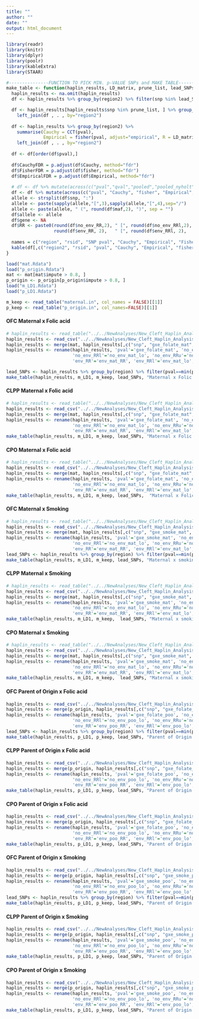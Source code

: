 ```yaml
---
title: ""
author: ""
date: ""
output: html_document
---
```

```r

library(readr)
library(knitr)
library(dplyr)
library(poolr)
library(kableExtra)
library(STAAR)

#---------------FUNCTION TO PICK MIN. p-VALUE SNPs and MAKE TABLE-----------
make_table <- function(haplin_results, LD_matrix, prune_list, lead_SNPs, caption){
  haplin_results <- na.omit(haplin_results)
  df <- haplin_results %>% group_by(region2) %>% filter(snp %in% lead_SNPs)

  df <- haplin_results[haplin_results$snp %in% prune_list, ] %>% group_by(region2) %>% summarise(fisher = fisher(pval)$p) %>%
    left_join(df , . , by="region2")
  
  df <- haplin_results %>% group_by(region2) %>% 
    summarise(Cauchy = CCT(pval),
              Empirical = fisher(pval, adjust="empirical", R = LD_matrix[unname(snp), unname(snp)])$p) %>%
    left_join(df , . , by="region2")
  
  df <- df[order(df$pval),]
  
  df$CauchyFDR = p.adjust(df$Cauchy, method="fdr")
  df$FisherFDR = p.adjust(df$fisher, method="fdr")
  df$EmpiricalFDR = p.adjust(df$Empirical, method="fdr")
  
  # df <- df %>% mutate(across(c("pval","qval","pooled","pooled_nyholt","pooled_brown","mean_LD"), format, scipen=3, digits=2))
  df <- df %>% mutate(across(c("pval", "Cauchy", "fisher", "Empirical", "CauchyFDR", "FisherFDR", "EmpiricalFDR"), format, scipen=3, digits=2))
  allele <- strsplit(df$snp, ":")
  allele <- paste(sapply(allele,"[",3),sapply(allele,"[",4),sep="/")
  allele <- paste(allele, " (", round(df$maf,2), ")", sep = "")
  df$allele <- allele
  df$gene <- NA
  df$RR <- paste0(round(df$no_env_RR,2), " [", round(df$no_env_RRl,2), ", ", round(df$no_env_RRu, 2), "] ", "/", 
                  round(df$env_RR, 2),   " [", round(df$env_RRl, 2),   ", ", round(df$env_RRu, 2), "]")
  
  names = c("region", "rsid", "SNP pval", "Cauchy", "Empirical", "Fisher", "RR (no env/ env)")
  kable(df[,c("region2", "rsid", "pval", "Cauchy", "Empirical", "fisher", "RR")], col.names = names, format = "html") %>% kable_styling(full_width=TRUE)
}

load("mat.Rdata")
load("p_origin.Rdata")
mat <- mat[mat$impute > 0.8, ]
p_origin <- p_origin[p_origin$impute > 0.8, ]
load("m_LD1.Rdata")
load("p_LD1.Rdata")

m_keep <- read_table("maternal.in", col_names = FALSE)[[1]]
p_keep <- read_table("p_origin.in", col_names=FALSE)[[1]]

```

#### OFC Maternal x Folic acid

```r
# haplin_results <- read_table("../../NewAnalyses/New_Cleft_Haplin_Analysis/Input_and_Output_Files/maternal_folate_OFC_haplin.txt")
haplin_results <- read_csv("../../NewAnalyses/New_Cleft_Haplin_Analysis/Haplin_Results_and_Graphs/maternal_folate_OFC_haplin.csv")
haplin_results <- merge(mat, haplin_results[,c("snp", "gxe_folate_mat", "no_env_mat_RR", "no_env_mat_lo", "no_env_mat_up", "env_mat_RR", "env_mat_lo", "env_mat_up")], by="snp")
haplin_results <- rename(haplin_results, 'pval'='gxe_folate_mat', 'no_env_RR'='no_env_mat_RR',
                         'no_env_RRl'='no_env_mat_lo', 'no_env_RRu'='no_env_mat_up',
                         'env_RR'='env_mat_RR', 'env_RRl'='env_mat_lo', 'env_RRu'='env_mat_up')

lead_SNPs <- haplin_results %>% group_by(region) %>% filter(pval==min(pval)) %>% pull(snp)
make_table(haplin_results, m_LD1, m_keep, lead_SNPs, "Maternal x Folic acid supplementation")

```

#### CLPP Maternal x Folic acid

```r
# haplin_results <- read_table("../../NewAnalyses/New_Cleft_Haplin_Analysis/Input_and_Output_Files/maternal_folate_OFC_haplin.txt")
haplin_results <- read_csv("../../NewAnalyses/New_Cleft_Haplin_Analysis/Haplin_Results_and_Graphs/maternal_folate_CLPP_haplin.csv")
haplin_results <- merge(mat, haplin_results[,c("snp", "gxe_folate_mat", "no_env_mat_RR", "no_env_mat_lo", "no_env_mat_up", "env_mat_RR", "env_mat_lo", "env_mat_up")], by="snp")
haplin_results <- rename(haplin_results, 'pval'='gxe_folate_mat', 'no_env_RR'='no_env_mat_RR',
                         'no_env_RRl'='no_env_mat_lo', 'no_env_RRu'='no_env_mat_up',
                         'env_RR'='env_mat_RR', 'env_RRl'='env_mat_lo', 'env_RRu'='env_mat_up')
make_table(haplin_results, m_LD1, m_keep, lead_SNPs, "Maternal x Folic acid supplementation")
```

#### CPO Maternal x Folic acid

```r
# haplin_results <- read_table("../../NewAnalyses/New_Cleft_Haplin_Analysis/Input_and_Output_Files/maternal_folate_OFC_haplin.txt")
haplin_results <- read_csv("../../NewAnalyses/New_Cleft_Haplin_Analysis/Haplin_Results_and_Graphs/maternal_folate_CPO_haplin.csv")
haplin_results <- merge(mat, haplin_results[,c("snp", "gxe_folate_mat", "no_env_mat_RR", "no_env_mat_lo", "no_env_mat_up", "env_mat_RR", "env_mat_lo", "env_mat_up")], by="snp")
haplin_results <- rename(haplin_results, 'pval'='gxe_folate_mat', 'no_env_RR'='no_env_mat_RR',
                         'no_env_RRl'='no_env_mat_lo', 'no_env_RRu'='no_env_mat_up',
                         'env_RR'='env_mat_RR', 'env_RRl'='env_mat_lo', 'env_RRu'='env_mat_up')
make_table(haplin_results, m_LD1, m_keep, lead_SNPs,  "Maternal x Folic acid supplementation")
```

#### OFC Maternal x Smoking

```r
# haplin_results <- read_table("../../NewAnalyses/New_Cleft_Haplin_Analysis/Input_and_Output_Files/maternal_smoke_OFC_haplin.txt")
haplin_results <- read_csv("../../NewAnalyses/New_Cleft_Haplin_Analysis/Haplin_Results_and_Graphs/maternal_smoke_OFC_haplin.csv")
haplin_results <- merge(mat, haplin_results[,c("snp", "gxe_smoke_mat", "no_env_mat_RR", "no_env_mat_lo", "no_env_mat_up", "env_mat_RR", "env_mat_lo", "env_mat_up")], by="snp")
haplin_results <- rename(haplin_results, 'pval'='gxe_smoke_mat', 'no_env_RR'='no_env_mat_RR',
                         'no_env_RRl'='no_env_mat_lo', 'no_env_RRu'='no_env_mat_up',
                         'env_RR'='env_mat_RR', 'env_RRl'='env_mat_lo', 'env_RRu'='env_mat_up')
lead_SNPs <- haplin_results %>% group_by(region) %>% filter(pval==min(pval)) %>% pull(snp)
make_table(haplin_results, m_LD1, m_keep, lead_SNPs, "Maternal x smoking")
```

#### CLPP Maternal x Smoking

```r
# haplin_results <- read_table("../../NewAnalyses/New_Cleft_Haplin_Analysis/Input_and_Output_Files/maternal_smoke_CLPP_haplin.txt")
haplin_results <- read_csv("../../NewAnalyses/New_Cleft_Haplin_Analysis/Haplin_Results_and_Graphs/maternal_smoke_CLPP_haplin.csv")
haplin_results <- merge(mat, haplin_results[,c("snp", "gxe_smoke_mat", "no_env_mat_RR", "no_env_mat_lo", "no_env_mat_up", "env_mat_RR", "env_mat_lo", "env_mat_up")], by="snp")
haplin_results <- rename(haplin_results, 'pval'='gxe_smoke_mat', 'no_env_RR'='no_env_mat_RR',
                         'no_env_RRl'='no_env_mat_lo', 'no_env_RRu'='no_env_mat_up',
                         'env_RR'='env_mat_RR', 'env_RRl'='env_mat_lo', 'env_RRu'='env_mat_up')
make_table(haplin_results, m_LD1, m_keep,  lead_SNPs, "Maternal x smoking")
```

#### CPO Maternal x Smoking

```r
# haplin_results <- read_table("../../NewAnalyses/New_Cleft_Haplin_Analysis/Input_and_Output_Files/maternal_smoke_CPO_haplin.txt")
haplin_results <- read_csv("../../NewAnalyses/New_Cleft_Haplin_Analysis/Haplin_Results_and_Graphs/maternal_smoke_CPO_haplin.csv")
haplin_results <- merge(mat, haplin_results[,c("snp", "gxe_smoke_mat", "no_env_mat_RR", "no_env_mat_lo", "no_env_mat_up", "env_mat_RR", "env_mat_lo", "env_mat_up")], by="snp")
haplin_results <- rename(haplin_results, 'pval'='gxe_smoke_mat', 'no_env_RR'='no_env_mat_RR',
                         'no_env_RRl'='no_env_mat_lo', 'no_env_RRu'='no_env_mat_up',
                         'env_RR'='env_mat_RR', 'env_RRl'='env_mat_lo', 'env_RRu'='env_mat_up')
make_table(haplin_results, m_LD1, m_keep,  lead_SNPs, "Maternal x smoking")
```

#### OFC Parent of Origin x Folic acid

```r
haplin_results <- read_csv("../../NewAnalyses/New_Cleft_Haplin_Analysis/Haplin_Results_and_Graphs/parental_folate_OFC_haplin.csv")
haplin_results <- merge(p_origin, haplin_results[,c("snp", "gxe_folate_poo", "no_env_poo_RR", "no_env_poo_lo", "no_env_poo_up", "env_poo_RR", "env_poo_lo", "env_poo_up")], by="snp")
haplin_results <- rename(haplin_results, 'pval'='gxe_folate_poo', 'no_env_RR'='no_env_poo_RR',
                         'no_env_RRl'='no_env_poo_lo', 'no_env_RRu'='no_env_poo_up',
                         'env_RR'='env_poo_RR', 'env_RRl'='env_poo_lo', 'env_RRu'='env_poo_up')
lead_SNPs <- haplin_results %>% group_by(region) %>% filter(pval==min(pval)) %>% pull(snp)
make_table(haplin_results, p_LD1, p_keep, lead_SNPs, "Parent of Origin x Folic acid supplementation")
```

#### CLPP Parent of Origin x Folic acid

```r
haplin_results <- read_csv("../../NewAnalyses/New_Cleft_Haplin_Analysis/Haplin_Results_and_Graphs/parental_folate_CLPP_haplin.csv")
haplin_results <- merge(p_origin, haplin_results[,c("snp", "gxe_folate_poo", "no_env_poo_RR", "no_env_poo_lo", "no_env_poo_up", "env_poo_RR", "env_poo_lo", "env_poo_up")], by="snp")
haplin_results <- rename(haplin_results, 'pval'='gxe_folate_poo', 'no_env_RR'='no_env_poo_RR',
                         'no_env_RRl'='no_env_poo_lo', 'no_env_RRu'='no_env_poo_up',
                         'env_RR'='env_poo_RR', 'env_RRl'='env_poo_lo', 'env_RRu'='env_poo_up')
make_table(haplin_results, p_LD1, p_keep, lead_SNPs, "Parent of Origin x Folic acid supplementation")
```

#### CPO Parent of Origin x Folic acid

```r
haplin_results <- read_csv("../../NewAnalyses/New_Cleft_Haplin_Analysis/Haplin_Results_and_Graphs/parental_folate_CPO_haplin.csv")
haplin_results <- merge(p_origin, haplin_results[,c("snp", "gxe_folate_poo", "no_env_poo_RR", "no_env_poo_lo", "no_env_poo_up", "env_poo_RR", "env_poo_lo", "env_poo_up")], by="snp")
haplin_results <- rename(haplin_results, 'pval'='gxe_folate_poo', 'no_env_RR'='no_env_poo_RR',
                         'no_env_RRl'='no_env_poo_lo', 'no_env_RRu'='no_env_poo_up',
                         'env_RR'='env_poo_RR', 'env_RRl'='env_poo_lo', 'env_RRu'='env_poo_up')
make_table(haplin_results, p_LD1, p_keep, lead_SNPs, "Parent of Origin x Folic acid supplementation")
```

#### OFC Parent of Origin x Smoking

```r
haplin_results <- read_csv("../../NewAnalyses/New_Cleft_Haplin_Analysis/Haplin_Results_and_Graphs/parental_smoke_OFC_haplin.csv")
haplin_results <- merge(p_origin, haplin_results[,c("snp", "gxe_smoke_poo", "no_env_poo_RR", "no_env_poo_lo", "no_env_poo_up", "env_poo_RR", "env_poo_lo", "env_poo_up")], by="snp")
haplin_results <- rename(haplin_results, 'pval'='gxe_smoke_poo', 'no_env_RR'='no_env_poo_RR',
                         'no_env_RRl'='no_env_poo_lo', 'no_env_RRu'='no_env_poo_up',
                         'env_RR'='env_poo_RR', 'env_RRl'='env_poo_lo', 'env_RRu'='env_poo_up')
lead_SNPs <- haplin_results %>% group_by(region) %>% filter(pval==min(pval)) %>% pull(snp)
make_table(haplin_results, p_LD1, p_keep, lead_SNPs, "Parent of Origin x Smoking")
```

#### CLPP Parent of Origin x Smoking

```r
haplin_results <- read_csv("../../NewAnalyses/New_Cleft_Haplin_Analysis/Haplin_Results_and_Graphs/parental_smoke_CLPP_haplin.csv")
haplin_results <- merge(p_origin, haplin_results[,c("snp", "gxe_smoke_poo", "no_env_poo_RR", "no_env_poo_lo", "no_env_poo_up", "env_poo_RR", "env_poo_lo", "env_poo_up")], by="snp")
haplin_results <- rename(haplin_results, 'pval'='gxe_smoke_poo', 'no_env_RR'='no_env_poo_RR',
                         'no_env_RRl'='no_env_poo_lo', 'no_env_RRu'='no_env_poo_up',
                         'env_RR'='env_poo_RR', 'env_RRl'='env_poo_lo', 'env_RRu'='env_poo_up')
make_table(haplin_results, p_LD1, p_keep, lead_SNPs, "Parent of Origin x Smoking")
```

#### CPO Parent of Origin x Smoking

```r
haplin_results <- read_csv("../../NewAnalyses/New_Cleft_Haplin_Analysis/Haplin_Results_and_Graphs/parental_smoke_CPO_haplin.csv")
haplin_results <- merge(p_origin, haplin_results[,c("snp", "gxe_smoke_poo", "no_env_poo_RR", "no_env_poo_lo", "no_env_poo_up", "env_poo_RR", "env_poo_lo", "env_poo_up")], by="snp")
haplin_results <- rename(haplin_results, 'pval'='gxe_smoke_poo', 'no_env_RR'='no_env_poo_RR',
                         'no_env_RRl'='no_env_poo_lo', 'no_env_RRu'='no_env_poo_up',
                         'env_RR'='env_poo_RR', 'env_RRl'='env_poo_lo', 'env_RRu'='env_poo_up')
make_table(haplin_results, p_LD1, p_keep, lead_SNPs, "Parent of Origin x Smoking")
```
